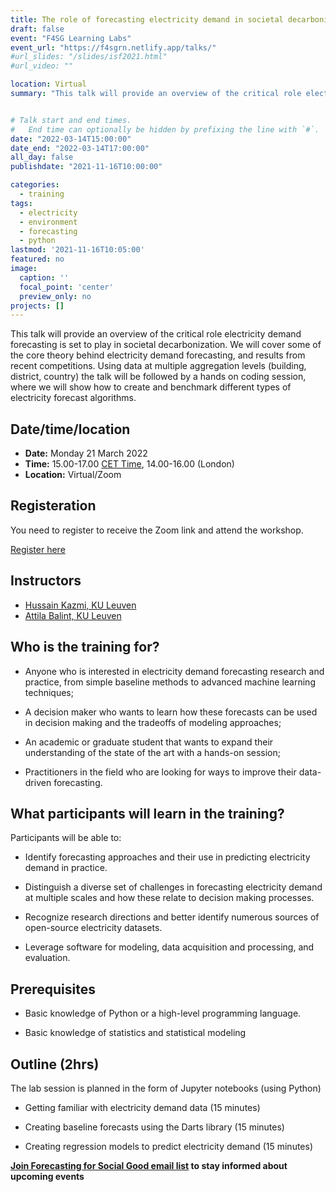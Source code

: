 ```yaml
---
title: The role of forecasting electricity demand in societal decarbonization (with applications in Python)
draft: false
event: "F4SG Learning Labs"
event_url: "https://f4sgrn.netlify.app/talks/"
#url_slides: "/slides/isf2021.html"
#url_video: ""

location: Virtual
summary: "This talk will provide an overview of the critical role electricity demand forecasting is set to play in societal decarbonization. We will cover some of the core theory behind electricity demand forecasting, and results from recent competitions. Using data at multiple aggregation levels (building, district, country) the talk will be followed by a hands on coding session, where we will show how to create and benchmark different types of electricity forecast algorithms."


# Talk start and end times.
#   End time can optionally be hidden by prefixing the line with `#`.
date: "2022-03-14T15:00:00"
date_end: "2022-03-14T17:00:00"
all_day: false
publishdate: "2021-11-16T10:00:00"

categories:
  - training
tags:
  - electricity
  - environment
  - forecasting
  - python
lastmod: '2021-11-16T10:05:00'
featured: no
image:
  caption: ''
  focal_point: 'center'
  preview_only: no
projects: []
---
```


This talk will provide an overview of the critical role electricity demand forecasting is set to play in societal decarbonization. We will cover some of the core theory behind electricity demand forecasting, and results from recent competitions. Using data at multiple aggregation levels (building, district, country) the talk will be followed by a hands on coding session, where we will show how to create and benchmark different types of electricity forecast algorithms.

## Date/time/location

- **Date:** Monday 21 March 2022
- **Time:** 15.00-17.00 [CET Time](https://time.is/CET), 14.00-16.00 (London)
- **Location:** Virtual/Zoom

## Registeration

You need to register to receive the Zoom link and attend the workshop.

[Register here](https://learn.zoom.us/meeting/register/u5IsfuytqjMiHNyrhYarOuZ4DazkxShzQm0t)

## Instructors

- [Hussain Kazmi, KU Leuven](https://www.linkedin.com/in/hussain-kazmi/) 
- [Attila Balint, KU Leuven](https://www.linkedin.com/in/attila-balint-x/)

 
## Who is the training for?

* Anyone who is interested in electricity demand forecasting research and practice, from simple baseline methods to advanced machine learning techniques;
 
* A decision maker who wants to learn how these forecasts can be used in decision making and the tradeoffs of modeling approaches;

* An academic or graduate student that wants to expand their understanding of the state of the art with a hands-on session;

* Practitioners in the field who are looking for ways to improve their data-driven forecasting.

## What participants will learn in the training?
 
Participants will be able to:

* Identify forecasting approaches and their use in predicting electricity demand in practice.

* Distinguish a diverse set of challenges in forecasting electricity demand at multiple scales and how these relate to decision making processes.

* Recognize research directions and better identify numerous sources of open-source electricity datasets.

* Leverage software for modeling, data acquisition and processing, and evaluation.


## Prerequisites

* Basic knowledge of Python or a high-level programming language.

* Basic knowledge of statistics and statistical modeling
 
 
## Outline (2hrs)

The lab session is planned in the form of Jupyter notebooks (using Python)

* Getting familiar with electricity demand data (15 minutes)

* Creating baseline forecasts using the Darts library (15 minutes)

* Creating regression models to predict electricity demand (15 minutes)


**[Join Forecasting for Social Good email list](http://eepurl.com/hMFA-9)  to stay informed about upcoming events  **